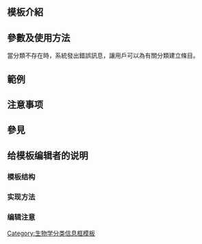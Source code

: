 <includeonly><!-- 在這裡加入模板的保護標識 --></includeonly><noinclude>{{Documentation subpage}}</noinclude>
<!-- 在本行下編輯模板說明 -->
== 模板介紹 ==

== 參數及使用方法 ==
當分類不存在時，系統發出錯誤訊息，讓用戶可以為有關分類建立條目。

== 範例 ==

== 注意事项 ==

== 參見 ==

== 给模板编辑者的说明 ==
=== 模板结构 ===
=== 实现方法 ===
=== 编辑注意 ===

<includeonly>
<!-- 本行下加入模板的分類 -->
[[Category:生物学分类信息框模板]]

</includeonly>